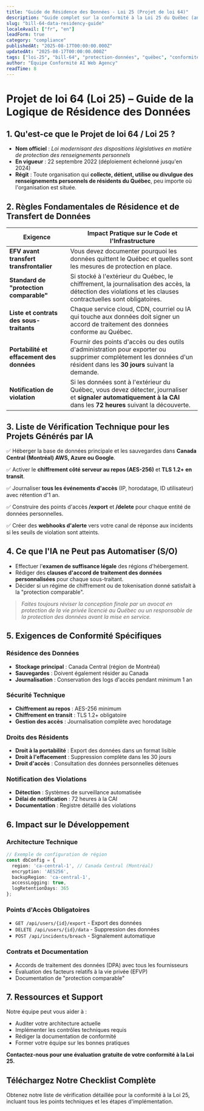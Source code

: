 ---
title: "Guide de Résidence des Données - Loi 25 (Projet de loi 64)"
description: "Guide complet sur la conformité à la Loi 25 du Québec (anciennement Projet de loi 64) pour la protection des renseignements personnels et les exigences de résidence des données."
slug: "bill-64-data-residency-guide"
localeAvail: ["fr", "en"]
leadForm: true
category: "compliance"
publishedAt: "2025-08-17T00:00:00.000Z"
updatedAt: "2025-08-17T00:00:00.000Z"
tags: ["loi-25", "bill-64", "protection-données", "québec", "conformité"]
author: "Équipe Conformité AI Web Agency"
readTime: 8
---

# Projet de loi 64 (Loi 25) – Guide de la Logique de Résidence des Données

## 1. Qu'est-ce que le Projet de loi 64 / Loi 25 ?

- **Nom officiel** : *Loi modernisant des dispositions législatives en matière de protection des renseignements personnels*
- **En vigueur** : 22 septembre 2022 (déploiement échelonné jusqu'en 2024)
- **Régit** : Toute organisation qui **collecte, détient, utilise ou divulgue des renseignements personnels de résidents du Québec**, peu importe où l'organisation est située.

## 2. Règles Fondamentales de Résidence et de Transfert de Données

| Exigence | Impact Pratique sur le Code et l'Infrastructure |
|---|---|
| **EFV avant transfert transfrontalier** | Vous devez documenter pourquoi les données quittent le Québec et quelles sont les mesures de protection en place. |
| **Standard de "protection comparable"** | Si stocké à l'extérieur du Québec, le chiffrement, la journalisation des accès, la détection des violations et les clauses contractuelles sont obligatoires. |
| **Liste et contrats des sous-traitants** | Chaque service cloud, CDN, courriel ou IA qui touche aux données doit signer un accord de traitement des données conforme au Québec. |
| **Portabilité et effacement des données** | Fournir des points d'accès ou des outils d'administration pour exporter ou supprimer complètement les données d'un résident dans les **30 jours** suivant la demande. |
| **Notification de violation** | Si les données sont à l'extérieur du Québec, vous devez détecter, journaliser et **signaler automatiquement à la CAI** dans les **72 heures** suivant la découverte. |

## 3. Liste de Vérification Technique pour les Projets Générés par IA

✅ Héberger la base de données principale et les sauvegardes dans **Canada Central (Montréal) AWS, Azure ou Google**.

✅ Activer le **chiffrement côté serveur au repos (AES-256)** et **TLS 1.2+ en transit**.

✅ Journaliser **tous les événements d'accès** (IP, horodatage, ID utilisateur) avec rétention d'1 an.

✅ Construire des points d'accès **/export** et **/delete** pour chaque entité de données personnelles.

✅ Créer des **webhooks d'alerte** vers votre canal de réponse aux incidents si les seuils de violation sont atteints.

## 4. Ce que l'IA ne Peut pas Automatiser (S/O)

- Effectuer l'**examen de suffisance légale** des régions d'hébergement.
- Rédiger des **clauses d'accord de traitement des données personnalisées** pour chaque sous-traitant.
- Décider si un régime de chiffrement ou de tokenisation donné satisfait à la "protection comparable".

> *Faites toujours réviser la conception finale par un avocat en protection de la vie privée licencié au Québec ou un responsable de la protection des données avant la mise en service.*

## 5. Exigences de Conformité Spécifiques

### Résidence des Données
- **Stockage principal** : Canada Central (région de Montréal)
- **Sauvegardes** : Doivent également résider au Canada
- **Journalisation** : Conservation des logs d'accès pendant minimum 1 an

### Sécurité Technique
- **Chiffrement au repos** : AES-256 minimum
- **Chiffrement en transit** : TLS 1.2+ obligatoire
- **Gestion des accès** : Journalisation complète avec horodatage

### Droits des Résidents
- **Droit à la portabilité** : Export des données dans un format lisible
- **Droit à l'effacement** : Suppression complète dans les 30 jours
- **Droit d'accès** : Consultation des données personnelles détenues

### Notification des Violations
- **Détection** : Systèmes de surveillance automatisée
- **Délai de notification** : 72 heures à la CAI
- **Documentation** : Registre détaillé des violations

## 6. Impact sur le Développement

### Architecture Technique
```typescript
// Exemple de configuration de région
const dbConfig = {
  region: 'ca-central-1', // Canada Central (Montréal)
  encryption: 'AES256',
  backupRegion: 'ca-central-1',
  accessLogging: true,
  logRetentionDays: 365
};
```

### Points d'Accès Obligatoires
- `GET /api/users/{id}/export` - Export des données
- `DELETE /api/users/{id}/data` - Suppression des données
- `POST /api/incidents/breach` - Signalement automatique

### Contrats et Documentation
- Accords de traitement des données (DPA) avec tous les fournisseurs
- Évaluation des facteurs relatifs à la vie privée (EFVP)
- Documentation de "protection comparable"

## 7. Ressources et Support

Notre équipe peut vous aider à :
- Auditer votre architecture actuelle
- Implémenter les contrôles techniques requis
- Rédiger la documentation de conformité
- Former votre équipe sur les bonnes pratiques

**Contactez-nous pour une évaluation gratuite de votre conformité à la Loi 25.**

## Téléchargez Notre Checklist Complète

Obtenez notre liste de vérification détaillée pour la conformité à la Loi 25, incluant tous les points techniques et les étapes d'implémentation.

<DownloadGate 
  title="Checklist de Conformité Bill 64/Loi 25"
  description="Guide PDF complet avec tous les éléments techniques à vérifier pour votre conformité."
  downloadUrl="/downloads/bill-64-compliance-checklist.pdf"
  fileName="bill-64-compliance-checklist.pdf"
  locale="fr"
  source="bill-64-guide-fr"
/>